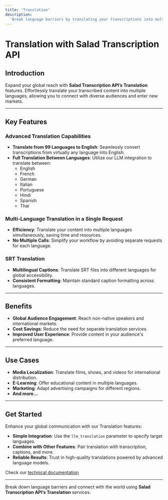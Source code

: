 ```yaml
---
title: 'Translation'
description:
  'Break language barriers by translating your transcriptions into multiple languages using Salad Transcription API.'
---
```


# Translation with Salad Transcription API

## Introduction

Expand your global reach with **Salad Transcription API’s Translation** features. Effortlessly translate your
transcribed content into multiple languages, allowing you to connect with diverse audiences and enter new markets.

---

## Key Features

### Advanced Translation Capabilities

- **Translate from 99 Languages to English**: Seamlessly convert transcriptions from virtually any language into
  English.
- **Full Translation Between Languages**: Utilize our LLM integration to translate between:
  - English
  - French
  - German
  - Italian
  - Portuguese
  - Hindi
  - Spanish
  - Thai

### Multi-Language Translation in a Single Request

- **Efficiency**: Translate your content into multiple languages simultaneously, saving time and resources.
- **No Multiple Calls**: Simplify your workflow by avoiding separate requests for each language.

### SRT Translation

- **Multilingual Captions**: Translate SRT files into different languages for global accessibility.
- **Consistent Formatting**: Maintain standard caption formatting across languages.

---

## Benefits

- **Global Audience Engagement**: Reach non-native speakers and international markets.
- **Cost Savings**: Reduce the need for separate translation services.
- **Improved User Experience**: Provide content in your audience's preferred language.

---

## Use Cases

- **Media Localization**: Translate films, shows, and videos for international distribution.
- **E-Learning**: Offer educational content in multiple languages.
- **Marketing**: Adapt advertising campaigns for different regions.
- **And more...**

---

## Get Started

Enhance your global communication with our Translation features:

- **Simple Integration**: Use the `llm_translation` parameter to specify target languages.
- **Combine with Other Features**: Pair translation with transcription, captions, and more.
- **Reliable Results**: Trust in high-quality translations powered by advanced language models.

Check our [technical documentation](https://docs.salad.com/guides/transcription/salad-transcription-api/translation)

---

Break down language barriers and connect with the world using **Salad Transcription API’s Translation** services.
